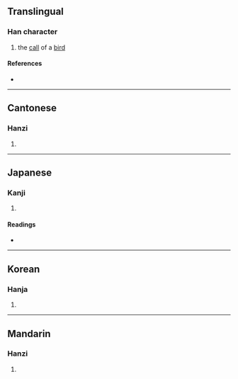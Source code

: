 {{character info/new}}
==Translingual==

===Han character===
{{Han char|rn=30|rad=口|as=10|sn=13|four=62017|canj=RVVU|ids=⿰口邕}}

# the [[call]] of a [[bird]]

====References====
* {{Han ref|kx=0202.100|dkj=04054|dj=0424.330|hdz=10672.070|uh=55C8|ud=21960|bh=DCDC|bd=56540}}

----

==Cantonese==

===Hanzi===
{{yue-hanzi|jyut=[[jung1]]|y=yung1}}

# {{defn|lang=yue|sort=口10}}

----

==Japanese==

===Kanji===
{{ja-kanji|grade=|rs=口10}}

# {{defn|lang=ja|sort=口10}}

====Readings====
* {{ja-readings|on=[[よう]] (yō), [[ゆ]] (yu)|kun=}}

----

==Korean==

===Hanja===
{{ko-hanja|hangeul=옹|rv=ong|mr=ong}}

# {{defn|lang=ko|sort=口10}}

----

==Mandarin==

===Hanzi===
{{cmn-hanzi|pin=[[yōng]] ([[yong1]])|wg=yung<sup>1</sup>}}

# {{defn|lang=cmn|sort=口10}}